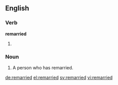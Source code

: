 ==English==

===Verb===
'''remarried'''

# {{past of|remarry}}

===Noun===
{{en-noun}}

# A person who has remarried.

[[de:remarried]]
[[el:remarried]]
[[sv:remarried]]
[[vi:remarried]]
